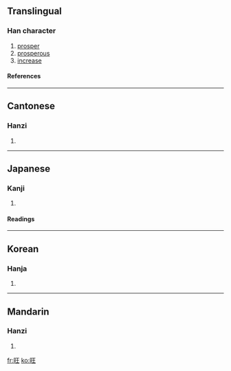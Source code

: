 ==Translingual==
===Han character===
{{Han char|rn=72|rad=日|as=04|sn=8|four=6101<sub>4</sub>|canj=日一土 (AMG)}}
# [[prosper]]
# [[prosperous]]
# [[increase]]
====References====
{{Han ref|kx=0490.240|dkj=13774|dj=0851.240|hdz=21488.040|uh=65FA|ud=26106|bh=A9F4|bd=43508}}
----
==Cantonese==
===Hanzi===
{{yue-hanzi|jyut=|y=wong6}}
# {{defn|Cantonese}}
----
==Japanese==
===Kanji===
{{ja-kanji|grade=|rs=日04}}
# {{defn|Japanese}} 
====Readings====
{{ja-readings|on=[[おう]] (ō)|kun=[[さかん]] (sakan)}}
----
==Korean==
===Hanja===
{{ko-hanja|hangeul=왕|eumhun=|rv=wang|mr=wang|y=wang}}
# {{defn|Korean}}
----
==Mandarin==
===Hanzi===
{{cmn-hanzi|pin=[[wàng]] (wang4)|wg=wang<sup>4</sup>}}
# {{defn|Mandarin}}

[[fr:旺]]
[[ko:旺]]